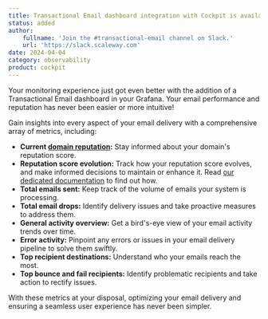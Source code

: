 ```yaml
---
title: Transactional Email dashboard integration with Cockpit is available
status: added
author:
    fullname: 'Join the #transactional-email channel on Slack.'
    url: 'https://slack.scaleway.com'
date: 2024-04-04
category: observability
product: cockpit
---
```


Your monitoring experience just got even better with the addition of a Transactional Email dashboard in your Grafana. Your email performance and reputation has never been easier or more intuitive!

Gain insights into every aspect of your email delivery with a comprehensive array of metrics, including:

- **Current [domain reputation](/managed-services/transactional-email/concepts/#reputation-score/):** Stay informed about your domain's reputation score.
- **Reputation score evolution:** Track how your reputation score evolves, and make informed decisions to maintain or enhance it. Read [our dedicated documentation](/managed-services/transactional-email/reference-content/understanding-tem-reputation-score/) to find out how.
- **Total emails sent:** Keep track of the volume of emails your system is processing.
- **Total email drops:** Identify delivery issues and take proactive measures to address them.
- **General activity overview:** Get a bird's-eye view of your email activity trends over time.
- **Error activity:** Pinpoint any errors or issues in your email delivery pipeline to solve them swiftly.
- **Top recipient destinations:** Understand who your emails reach the most.
- **Top bounce and fail recipients:** Identify problematic recipients and take action to rectify issues.

With these metrics at your disposal, optimizing your email delivery and ensuring a seamless user experience has never been simpler. 

